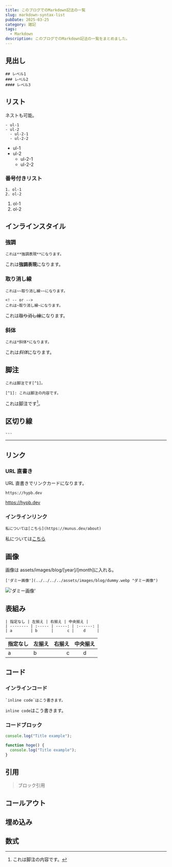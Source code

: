 ```yaml
---
title: このブログでのMarkdown記法の一覧
slug: markdown-syntax-list
pubDate: 2025-03-25
category: 雑記
tags:
  - Markdown
description: このブログでのMarkdown記法の一覧をまとめました。
---
```


## 見出し

```text title="見出し"
## レベル1
### レベル2
#### レベル3
```

## リスト

ネストも可能。

```text title="リスト"
- ul-1
- ul-2
  - ul-2-1
  - ul-2-2
```

- ul-1
- ul-2
  - ul-2-1
  - ul-2-2

### 番号付きリスト

```text title="番号付きリスト"
1. ol-1
2. ol-2
```

1. ol-1
2. ol-2

## インラインスタイル

### 強調

```text title="強調"
これは**強調表現**になります。
```

これは**強調表現**になります。

### 取り消し線

```text title="取り消し線"
これは~~取り消し線~~になります。

<! -- or -->
これは~取り消し線~になります。

```

これは~~取り消し線~~になります。

### 斜体

```text title="斜体"
これは*斜体*になります。
```

これは*斜体*になります。

## 脚注

```text title="脚注"
これは脚注です[^1]。

[^1]: これは脚注の内容です。
```

これは脚注です[^1]。

[^1]: これは脚注の内容です。

## 区切り線

```text title="区切り線"
---
```

---

## リンク

### URL 直書き

URL 直書きでリンクカードになります。

```text title="URL直書き"
https://hypb.dev
```

https://hypb.dev

### インラインリンク

```text title="インラインリンク"
私については[こちら](https://munus.dev/about)
```

私については[こちら](https://munus.dev/about)

## 画像

画像は assets/images/blog/[year]/[month]に入れる。

```text title="画像"
['ダミー画像'](../../../../assets/images/blog/dummy.webp "ダミー画像")
```

!['ダミー画像'](../../../../assets/images/blog/dummy.webp "ダミー画像")

## 表組み

```text title="表組み"
| 指定なし | 左揃え | 右揃え | 中央揃え |
| -------- | :----- | -----: | :------: |
| a        | b      |      c |    d     |
```

| 指定なし | 左揃え | 右揃え | 中央揃え |
| -------- | :----- | -----: | :------: |
| a        | b      |      c |    d     |

## コード

### インラインコード

```text title="インラインコード"
`inline code`はこう書きます。
```

`inline code`はこう書きます。

### コードブロック

```js title="コードブロック"
console.log("Title example");
```

```js title="Highlightingコードブロック" {2}
function hoge() {
  console.log("Title example");
}
```

## 引用

> ブロック引用

## コールアウト

## 埋め込み

## 数式
